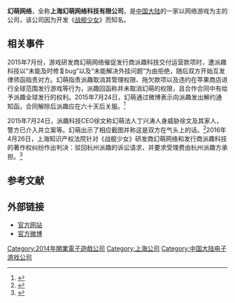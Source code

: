 {{NoteTA
| G1=Games
| 1=zh-hans:幻萌网络; zh-hant:幻萌網絡;
}}
{{Infobox company
| name = 幻萌网络
| native_name = 上海幻萌网络科技有限公司
| foundation = {{Start date|2014|5|27}}
| location = {{PRC}}[[上海市|上海市]]嘉定区沪宜公路1188号36幢1层C区1212室<ref>{{Cite web |url=http://a0912284.atobo.com.cn/WebSite/a0912284-c2.html |title=关于我们 |accessdate=2015-08-12 |archive-date=2015-07-07 |archive-url=https://web.archive.org/web/20150707225645/http://a0912284.atobo.com.cn/WebSite/a0912284-c2.html |dead-url=no }}</ref>
| industry = 网络游戏
| products =
| homepage = {{URL|http://www.moefantasy.com}}
| caption =
| CEO =
| CFO =
| CMO =
}}

'''幻萌网络'''，全称'''上海幻萌网络科技有限公司'''，是[[中国大陆|中国大陆]]的一家以网络游戏为主的公司，该公司因为开发《[[战舰少女|战舰少女]]》而知名。

== 相关事件 ==
{{main|战舰少女#游戏评价和争议}}

2015年7月份，游戏研发商幻萌网络催促发行商派趣科技交付运营款项时，遭派趣科技以“未能及时修复bug”以及“未能解决外挂问题”为由拒绝，随后双方开始互发律师函指责对方。幻萌指责派趣取消其管理权限、拖欠款项以及违约在苹果商店进行全球范围发行游戏等行为，派趣回函称并未取消幻萌的权限，且合作合同中有给予派趣全球发行的权利。2015年7月24日，幻萌通过微博表示向派趣发出解约通知函，合同解除后派趣应在六十天后关服。<ref>{{cite web|url=http://news.candou.com/592699.shtml|title=战舰少女幻萌解约派趣代理合同 游戏陷关服停运危机|accessdate=2015-08-12|archive-date=2015-07-26|archive-url=https://web.archive.org/web/20150726155403/http://news.candou.com/592699.shtml|dead-url=no}}</ref>

2015年7月24日，派趣科技CEO徐文称幻萌法人丁兴涛人身威胁徐文及其家人，警方已介入并立案等。幻萌出示了相应截图并称这是双方在气头上的话。<ref>{{cite web|url=http://www.eeyy.com/chanye/20150728/64269.html?_t=t|title=战舰少女运营开发商纠纷 幻萌回应称不会卖公司|accessdate=2015-08-12|archive-date=2016-03-07|archive-url=https://web.archive.org/web/20160307085754/http://www.eeyy.com/chanye/20150728/64269.html?_t=t|dead-url=no}}</ref>2016年4月26日，上海知识产权法院针对《战舰少女》研发商幻萌网络和发行商派趣科技的著作权纠纷作出判决：驳回杭州派趣的诉讼请求，并要求受理费由杭州派趣方承担。<ref>{{cite news |title=从战舰少女著作权纠纷 看手游作品属性及其权利归属--知识产权--人民网 |url=http://ip.people.com.cn/n1/2016/0822/c136655-28655000.html |accessdate=2021-11-04 |work=人民网 |archive-date=2021-11-04 |archive-url=https://web.archive.org/web/20211104052428/http://ip.people.com.cn/n1/2016/0822/c136655-28655000.html }}</ref>

== 参考文献 ==
{{reflist}}

== 外部链接 ==

* [http://www.moefantasy.com 官方网站] {{Wayback|url=http://www.moefantasy.com/ |date=20201001080919 }} 
* [http://weibo.com/u/5650416927 官方微博] {{Wayback|url=http://weibo.com/u/5650416927 |date=20170910072847 }} 
{{中国大陆电子游戏公司}}
[[Category:2014年開業電子遊戲公司|Category:2014年開業電子遊戲公司]]
[[Category:上海公司|Category:上海公司]]
[[Category:中国大陆电子游戏公司|Category:中国大陆电子游戏公司]]